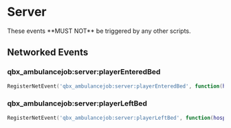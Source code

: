 
# Server

<Callout type="warning">
  These events **MUST NOT** be triggered by any other scripts.
</Callout>

## Networked Events

### qbx_ambulancejob:server:playerEnteredBed

```lua
RegisterNetEvent('qbx_ambulancejob:server:playerEnteredBed', function(hospitalName) end)
```

### qbx_ambulancejob:server:playerLeftBed

```lua
RegisterNetEvent('qbx_ambulancejob:server:playerLeftBed', function(hospitalName) end)
```



